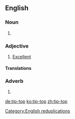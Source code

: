 ==English==

===Noun===
{{en-noun|head=[[tip]]-[[top]]}}

# {{alternative spelling of|tiptop}}

===Adjective===
{{en-adj|-|pos=[[tip]]-[[top]]}}

# [[excellent|Excellent]]

====Translations====
{{trans-see|excellent}}

===Adverb===
{{en-adv|-|pos=[[tip]]-[[top]]}}

# {{alternative spelling of|tiptop}}

[[Category:English reduplications]]

[[de:tip-top]]
[[ko:tip-top]]
[[zh:tip-top]]